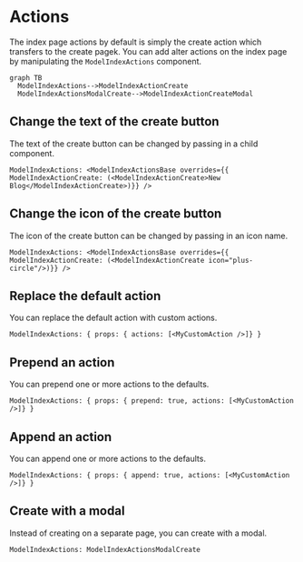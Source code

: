 # Actions

The index page actions by default is simply the create action which transfers to the create pagek. You can add alter actions on the index page by manipulating the `ModelIndexActions` component.

```mermaid
graph TB
  ModelIndexActions-->ModelIndexActionCreate
  ModelIndexActionsModalCreate-->ModelIndexActionCreateModal
```

## Change the text of the create button

The text of the create button can be changed by passing in a child component.

```rhinoconfig title="src/rhino.config.js"
ModelIndexActions: <ModelIndexActionsBase overrides={{ ModelIndexActionCreate: (<ModelIndexActionCreate>New Blog</ModelIndexActionCreate>)}} />
```

## Change the icon of the create button

The icon of the create button can be changed by passing in an icon name.

```rhinoconfig title="src/rhino.config.js"
ModelIndexActions: <ModelIndexActionsBase overrides={{ ModelIndexActionCreate: (<ModelIndexActionCreate icon="plus-circle"/>)}} />
```

## Replace the default action

You can replace the default action with custom actions.

```rhinoconfig title="src/rhino.config.js"
ModelIndexActions: { props: { actions: [<MyCustomAction />]} }
```

## Prepend an action

You can prepend one or more actions to the defaults.

```rhinoconfig title="src/rhino.config.js"
ModelIndexActions: { props: { prepend: true, actions: [<MyCustomAction />]} }
```

## Append an action

You can append one or more actions to the defaults.

```rhinoconfig title="src/rhino.config.js"
ModelIndexActions: { props: { append: true, actions: [<MyCustomAction />]} }
```

## Create with a modal

Instead of creating on a separate page, you can create with a modal.

```rhinoconfig title="src/rhino.config.js"
ModelIndexActions: ModelIndexActionsModalCreate
```
